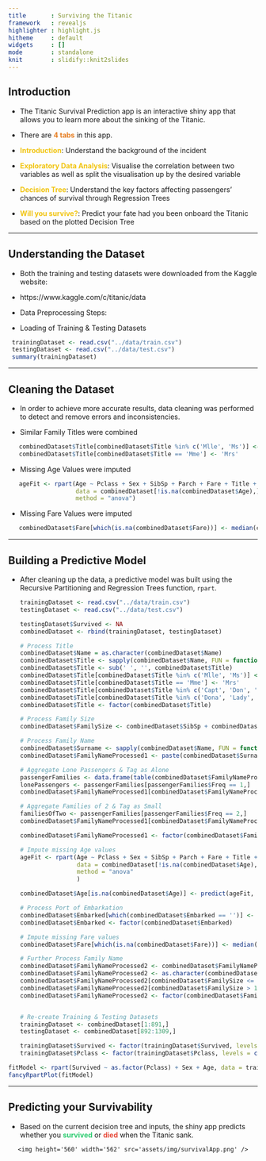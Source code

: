 ```yaml
---
title       : Surviving the Titanic
framework   : revealjs
highlighter : highlight.js
hitheme     : default 
widgets     : []
mode        : standalone
knit        : slidify::knit2slides
---
```


## Introduction

* The Titanic Survival Prediction app is an interactive shiny app that allows you to learn more about the sinking of the Titanic.

* There are <span style="color:#e67e22; font-weight:bold">4 tabs</span> in this app.
 * <span style="color:#f1c40f; font-weight:bold">Introduction</span>: Understand the background of the incident
 * <span style="color:#f1c40f; font-weight:bold">Exploratory Data Analysis</span>: Visualise the correlation between two variables as well as split the visualisation up by the desired variable
 * <span style="color:#f1c40f; font-weight:bold">Decision Tree</span>: Understand the key factors affecting passengers' chances of survival through Regression Trees
 * <span style="color:#f1c40f; font-weight:bold">Will you survive?</span>: Predict your fate had you been onboard the Titanic based on the plotted Decision Tree

---

## Understanding the Dataset

* Both the training and testing datasets were downloaded from the Kaggle website:
 * https://www.kaggle.com/c/titanic/data
 
* Data Preprocessing Steps:
 * Loading of Training & Testing Datasets
 
 ``` r
  trainingDataset <- read.csv("../data/train.csv")
  testingDataset <- read.csv("../data/test.csv")
  summary(trainingDataset)
 ```

---

## Cleaning the Dataset

* In order to achieve more accurate results, data cleaning was performed to detect and remove errors and inconsistencies.

 * Similar Family Titles were combined
 ``` r
    combinedDataset$Title[combinedDataset$Title %in% c('Mlle', 'Ms')] <- 'Miss'
    combinedDataset$Title[combinedDataset$Title == 'Mme'] <- 'Mrs'
 ```
 
 * Missing Age Values were imputed
 ``` r
    ageFit <- rpart(Age ~ Pclass + Sex + SibSp + Parch + Fare + Title + FamilySize,
                    data = combinedDataset[!is.na(combinedDataset$Age),],
                    method = "anova")
 ```
 
 * Missing Fare Values were imputed
 ``` r
    combinedDataset$Fare[which(is.na(combinedDataset$Fare))] <- median(combinedDataset$Fare, na.rm = TRUE)
 ```

---

## Building a Predictive Model

* After cleaning up the data, a predictive model was built using the Recursive Partitioning and Regression Trees function, `rpart`.

  ``` r
  trainingDataset <- read.csv("../data/train.csv")
  testingDataset <- read.csv("../data/test.csv")
  
  testingDataset$Survived <- NA
  combinedDataset <- rbind(trainingDataset, testingDataset)
  
  # Process Title
  combinedDataset$Name = as.character(combinedDataset$Name)
  combinedDataset$Title <- sapply(combinedDataset$Name, FUN = function(x) {strsplit(x, split = '[,.]')[[1]][2]})
  combinedDataset$Title <- sub(' ', '', combinedDataset$Title)
  combinedDataset$Title[combinedDataset$Title %in% c('Mlle', 'Ms')] <- 'Miss'
  combinedDataset$Title[combinedDataset$Title == 'Mme'] <- 'Mrs'
  combinedDataset$Title[combinedDataset$Title %in% c('Capt', 'Don', 'Major', 'Col', 'Sir', 'Jonkheer')] <- 'Sir'
  combinedDataset$Title[combinedDataset$Title %in% c('Dona', 'Lady', 'the Countess')] <- 'Lady'
  combinedDataset$Title <- factor(combinedDataset$Title)
  
  # Process Family Size
  combinedDataset$FamilySize <- combinedDataset$SibSp + combinedDataset$Parch
  
  # Process Family Name
  combinedDataset$Surname <- sapply(combinedDataset$Name, FUN = function(x) {strsplit(x, split = '[,.]')[[1]][1]})
  combinedDataset$FamilyNameProcessed1 <- paste(combinedDataset$Surname, as.character(combinedDataset$FamilySize), sep = "_")
  
  # Aggregate Lone Passengers & Tag as Alone
  passengerFamilies <- data.frame(table(combinedDataset$FamilyNameProcessed1))
  lonePassengers <- passengerFamilies[passengerFamilies$Freq == 1,]
  combinedDataset$FamilyNameProcessed1[combinedDataset$FamilyNameProcessed1 %in% lonePassengers$Var1] <- 'Alone'
  
  # Aggregate Families of 2 & Tag as Small
  familiesOfTwo <- passengerFamilies[passengerFamilies$Freq == 2,]
  combinedDataset$FamilyNameProcessed1[combinedDataset$FamilyNameProcessed1 %in% familiesOfTwo$Var1] <- 'Small'
  
  combinedDataset$FamilyNameProcessed1 <- factor(combinedDataset$FamilyNameProcessed1)
  
  # Impute missing Age values
  ageFit <- rpart(Age ~ Pclass + Sex + SibSp + Parch + Fare + Title + FamilySize,
                  data = combinedDataset[!is.na(combinedDataset$Age),],
                  method = "anova"
                  )
  
  combinedDataset$Age[is.na(combinedDataset$Age)] <- predict(ageFit, combinedDataset[is.na(combinedDataset$Age),])
  
  # Process Port of Embarkation
  combinedDataset$Embarked[which(combinedDataset$Embarked == '')] <- "S"
  combinedDataset$Embarked <- factor(combinedDataset$Embarked)
  
  # Impute missing Fare values
  combinedDataset$Fare[which(is.na(combinedDataset$Fare))] <- median(combinedDataset$Fare, na.rm = TRUE)
  
  # Further Process Family Name
  combinedDataset$FamilyNameProcessed2 <- combinedDataset$FamilyNameProcessed1
  combinedDataset$FamilyNameProcessed2 <- as.character(combinedDataset$FamilyNameProcessed2)
  combinedDataset$FamilyNameProcessed2[combinedDataset$FamilySize <= 1] <- 'Alone'
  combinedDataset$FamilyNameProcessed2[combinedDataset$FamilySize > 1 & combinedDataset$FamilySize <= 2] <- 'Small'
  combinedDataset$FamilyNameProcessed2 <- factor(combinedDataset$FamilyNameProcessed2)
  
  
  # Re-create Training & Testing Datasets
  trainingDataset <- combinedDataset[1:891,]
  testingDataset <- combinedDataset[892:1309,]
  
  trainingDataset$Survived <- factor(trainingDataset$Survived, levels = c(0, 1), labels = c('Died', 'Survived'))
  trainingDataset$Pclass <- factor(trainingDataset$Pclass, levels = c(1, 2, 3), labels = c('First Class', 'Second Class', 'Third Class'))
  ```
  
``` r
fitModel <- rpart(Survived ~ as.factor(Pclass) + Sex + Age, data = trainingDataset, method = "class")
fancyRpartPlot(fitModel)

```

---

## Predicting your Survivability

* Based on the current decision tree and inputs, the shiny app predicts whether you <span style="color:#2ecc71; font-weight:bold">survived</span> or <span style="color:#e74c3c; font-weight:bold">died</span> when the Titanic sank.

<div style='text-align: center;'>
    <img height='560' width='562' src='assets/img/survivalApp.png' />
</div>
